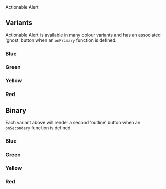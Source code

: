 
<Meta of={ActionableAlert} />
<Title>Components/ActionableAlert</Title>
<Subtitle>Actionable Alert</Subtitle>

<Primary />
<Controls />

## Variants

Actionable Alert is available in many colour variants and has an associated 'ghost' button when an `onPrimary` function is defined.

### Blue

<Canvas of={ActionableAlert.InfoOneButton} />

### Green

<Canvas of={ActionableAlert.SuccessOneButton} />

### Yellow

<Canvas of={ActionableAlert.WarningOneButton} />

### Red

<Canvas of={ActionableAlert.ErrorOneButton} />

## Binary

Each variant above will render a second 'outline' button when an `onSecondary` function is defined.

### Blue

<Canvas of={ActionableAlert.InfoTwoButtons} />

### Green

<Canvas of={ActionableAlert.SuccessTwoButtons} />

### Yellow

<Canvas of={ActionableAlert.WarningTwoButtons} />

### Red

<Canvas of={ActionableAlert.ErrorTwoButtons} />
